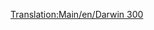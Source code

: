 [[Translation:Main/en/Darwin 300]]
{{Template:Vliegtuig/Nl
|Name=Darwin 300
|Image=[[File:en/Boeing747.png|Darwin 300]]
|Cost=61.523 (123,046)
|Speed=947 kph (592 MPH)
|Annual=7.115 (14,230)
|Designed=1967
|Lifespan=25
|Capacity=300 passagiers & 50 zakken post
|Description=Groot vliegtuig met enorme capaciteit. Erg hoge kosten en bovengemiddeld hoge onderhoudskosten.
|Real-lifeWikilink=Boeing 747
|Real-life=Boeing 747
}}